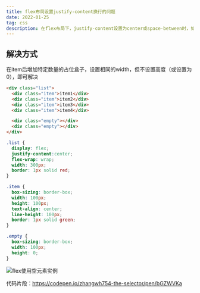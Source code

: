 ```yaml
---
title: flex布局设置justify-content换行的问题
date: 2022-01-25
tag: css
description: 在flex布局下，justify-content设置为center或space-between时，如果元素需要换行，并且换行后没有占满一行的宽度，换行的子元素将形成与预期不符的空白。解决方式是给设置flex的父元素插入高度为0的空元素。
---
```


## 解决方式

在item后增加特定数量的占位盒子，设置相同的width，但不设置高度（或设置为0），即可解决

```html showLineNumbers {7,8}
<div class="list">
  <div class="item">item1</div>
  <div class="item">item2</div>
  <div class="item">item3</div>
  <div class="item">item4</div>

  <div class="empty"></div>
  <div class="empty"></div>
</div>
```

```css showLineNumbers {21}
.list {
  display: flex;
  justify-content:center;
  flex-wrap: wrap;
  width: 300px;
  border: 1px solid red;
}

.item {
  box-sizing: border-box;
  width: 100px;
  height: 100px;
  text-align: center;
  line-height: 100px;
  border: 1px solid green;
}

.empty {
  box-sizing: border-box;
  width: 100px;
  height: 0;
}
```

![flex使用空元素实例](http://116.198.244.73:9000/images/202401182330388.png)

代码片段：https://codepen.io/zhangwh754-the-selector/pen/bGZWVKa